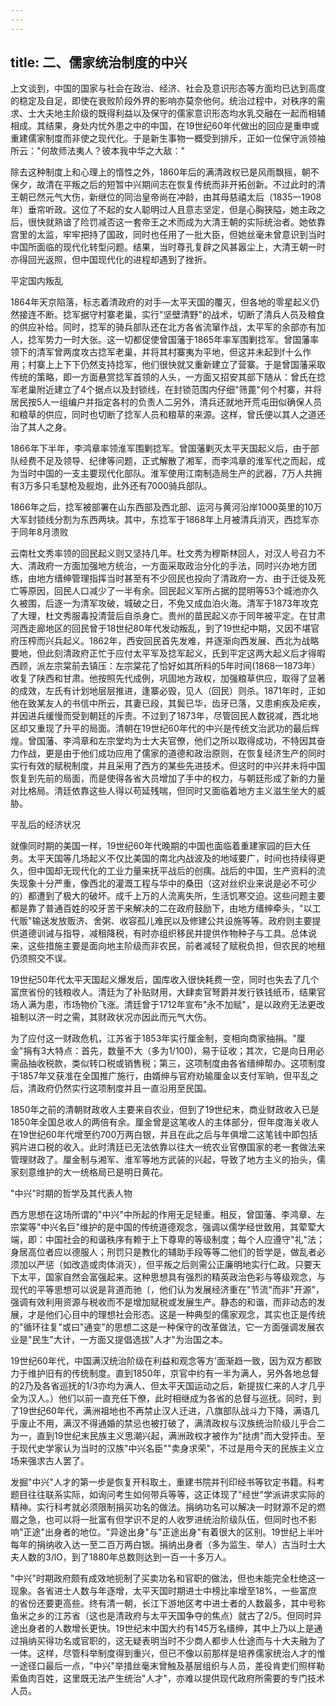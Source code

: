 ```yaml
---
---
---
```

title: 二、儒家统治制度的中兴
---



上文谈到，中国的国家与社会在政治、经济、社会及意识形态等方面均已达到高度的稳定及自足，即使在衰败阶段外界的影响亦莫奈他何。统治过程中，对秩序的需求、士大夫地主阶级的既得利益以及保守的儒家意识形态均水乳交融在一起而相辅相成。其结果，身处内忧外患之中的中国，在19世纪60年代做出的回应是重申或重建儒家制度而非使之现代化。于是新生事物一概受到排斥，正如一位保守派领袖所云："何故师法夷人？彼本我中华之大敌："

除去这种制度上和心理上的惰性之外，1860年后的满清政权已是风雨飘摇，朝不保夕，故清在平叛之后的短暂中兴期间志在恢复传统而非开拓创新。不过此时的清王朝已然元气大伤，新继位的同治皇帝尚在冲龄，由其母慈禧太后（1835一1908年）垂帘听政。这位了不起的女人聪明过人且意志坚定，但是心胸狭隘，她主政之后，很快就熟谙了险罚减否这一套帝王之术而成为大清王朝的实际统治者。她依靠宫里的太监，牢牢把持了国政，同时也任用了一批大臣，但她丝毫未曾意识到当时中国所面临的现代化转型问题。结果，当时尊孔复辟之风甚嚣尘上，大清王朝一时亦得回光返照，但中国现代化的进程却遇到了挫折。

平定国内叛乱

1864年天京陷落，标志着清政府的对手―太平天国的覆灭，但各地的零星起义仍然接连不断。捻军据守村寨老巢，实行"坚壁清野"的战术，切断了清兵人员及粮食的供应补给。同时，捻军的骑兵部队还在北方各省流窜作战，太平军的余部亦有加人，捻军势力一时大张。这一切都促使曾国藩于1865年率军围剿捻军。曾国藩率领下的清军曾两度攻古捻军老巢，并将其村寨夷为平地，但这并未起到f十么作用；村寨上上下下仍然支持捻军，他们很快就又重新建立了营寨。于是曾国藩采取传统的策略，即一方面悬赏捻军首领的人头，一方面又招安其部下随从：曾氏在捻军老巢附近建立了4个据点以及封锁线，在封锁范围内仔细"筛蓖"何个村寨，并将居民按5人一组编户并指定各村的负责人二另外，清兵还就地开荒屯田似确保人员和粮草的供应，同时也切断了捻军人员和粮草的来源。这样，曾氏便以其人之道还治了其人之身。

1866年下半年，李鸿章率领淮军围剿捻军。曾国藩剿灭太平天国起义后，由于部队经费不足及领导、纪律等问题，正式解散了湘军，而李鸿章的淮军代之而起，成为当时中国的一支主要现代化部队。淮军使用江南制造局生产的武器，7万人共拥有3万多只毛瑟枪及舰炮，此外还有7000骑兵部队。

1866年之后，捻军被部署在山东西部及西北部、运河与黄河沿岸1000英里的10万大军封锁线分割为东西两块。其中，东捻军于1868年上月被清兵消灭，西捻军亦于同年8月溃败

云南杜文秀率领的回民起义则又坚持几年。杜文秀为穆斯林回人，对汉人号召力不大、清政府一方面加强地方统治，一方面采取政治分化的手法，同时兴办地方团练，由地方缙绅管理指挥当时甚至有不少回民也投向了清政府一方、由于迁徙及死亡等原因，回民人口减少了一半有余。回民起义军所占据的昆明等53个城池亦久久被围，后逐一为清军攻破，城破之日，不免又成血泊火海。清军于1873年攻克了大理，杜文秀服毒投清营后自杀身亡。贵州的苗民起义亦于同年被平定。在甘肃河西走廊地区的回民曾于18世纪80年代发动叛乱，到了19世纪中期，又因不堪官府压榨而兴兵起义。1862年，西安回民首先发难，并逐渐向西发展、西北为战略要地，但此刻清政府正忙于应付太平军及捻军起义，氏到平定这两大起义后才得暇西顾，派左宗棠前去镇压：左宗棠花了恰好如其所料的5年时间(1868一1873年）收复了陕西和甘肃。他按照先代成例，巩固地方政权，加强粮草供应，取得了显著的成效，左氏有计划地层层推进，逢寨必毁，见人（回民）则杀。1871年时，正如他在致某友人的书信中所云，其妻已段，其鬓已华，齿牙已落，又患痢疾及疟疾，并因进兵缓慢而受到朝廷的斥责。不过到了1873年，尽管回民人数锐减，西北地区却又重现了升平的局面。清朝在19世纪60年代的中兴是传统文治武功的最后辉煌。曾国藩、李鸿章和左宗堂均为士大夫官僚，他们之所以取得成功，不特因其奋力作战，更是由于他们成功应用了儒家的道德和政治原则，在恢复经济生产的同时实行有效的赋税制度，并且采用了西方的某些先进技术。但这时的中兴并未将中国恢复到先前的局面，而是使得各省大员增加了手中的权力，与朝廷形成了新的力量对比格局。清廷依靠这些人得以苟延残喘，但同时又面临着地方主义滋生坐大的威胁。

平乱后的经济状况

就像同时期的美国一样，19世纪60年代晚期的中国也面临着重建家园的巨大任务。太平天国等几场起义不仅比美国的南北内战波及的地域要广，时间也持续得更久，但中国却无现代化的工业力量来抚平战后的创痍。战后的中国，生产资料的流失现象十分严重，像西北的灌溉工程与华中的桑田（这对丝织业来说是必不可少的）都遭到了极大的破坏。成千上万的人流离失所，生活饥寒交迫。这些问题主要都是靠了普通百姓的咬牙苦干来解决的二在政府鼓励下，由地方缙绅牵头，"以工代贩"输送发放贩济、舍粥、收容孤儿难民以及修建公共设施等等。政府则主要提供道德训诫与指导，减租降税，有时亦组织移民并提供作物种子与工具。总体说来，这些措施主要是面向地主阶级而非农民，前者减轻了赋税负担，但农民的地租仍须照交不误。

19世纪50年代太平天国起义爆发后，国库收入很快耗费一空，同时也失去了几个富庶省份的钱粮收人。清廷为了补贴财用，大肆卖官弩爵并发行铁钱纸币，结果官场人满为患，市场物价飞涨。清廷曾于1712年宣布"永不加赋"，是以政府无法更改祖制以济一时之需，其财政状况亦因此而元气大伤。

为了应付这一财政危机，江苏省于1853年实行厘金制，变相向商家抽捐。"厘金"捐有3大特点：首先，数量不大（多为1/100)，易于征收；其次，它是向日用必需品抽收税款，类似转口税或销售税；第三，这项制度由各省缙绅帮办。这项制度于1857年又获准在全国推广施行，由婿绅与官府劝输厘金以支付军晌，但平乱之后，清政府仍然实行这项制度并且一直沿用至民国。

1850年之前的清朝财政收人主要来自农业，但到了19世纪末，商业财政收入已是1850年全国总收人的两倍有余。厘金曾是这笔收人的主体部分，但年度海关收人在19世纪60年代增至约700万两白银，并且在此之后与年俱增二这笔钱中即包括鸦片进口税的收入。此时清廷已无法依靠以往大一统农业官僚国家的老一套做法来管理财政了。厘金制与湘军、淮军等地方武装的兴起，导致了地方主义的抬头，儒家刻意维护的大一统格局已是明日黄花。

"中兴"时期的哲学及其代表人物

西方思想在这场所谓的"中兴"中所起的作用无足轻重。相反，曾国藩、李鸿章、左宗棠等"中兴名巨"维护的是中国的传统道德观念，强调以儒学经世致用，其荤荤大端，即：中国社会的和谐秩序有赖于上下尊卑的等级制度；每个人应遵守"礼"法；身居高位者应以德服人；刑罚只是教化的辅助手段等等二他们的哲学是，做乱者必须加以严惩（如改造或肉体消灭），但平叛之后则需公正廉明地实行仁政。只要天下太平，国家自然会富强起来。这种思想具有强烈的精英政治色彩与等级观念，与现代的平等思想可以说是背道而驰〔，他们认为发展经济重在"节流"而非"开源"，强调有效利用资源与税收而不是增加赋税或发展生产。静态的和谐，而非动态的发展，才是他们心目中的理想社会形态。这是一种典型的儒家观念，其实也正是传统的"循环往复"或曰"通变"的思想二这是一种保守的改革做法，它一方面强调发展农业是"民生"大计，一方面又提倡选拔"人才"为治国之本。



19世纪60年代，中国满汉统治阶级在利益和观念等方'面渐趋一致，因为双方都致力于维护旧有的传统制度。直到1850年，京官中约有一半为满人，另外各地总督的2乃及各省巡抚的1/3亦均为满人、但太平天国运动之后，新提拔仁来的人才几乎全为汉人。）他们以前一直充任下僚，此时相继成为各省的总督与巡抚。同时，到了19世纪60年代，满洲祖地也不再禁止汉人迁进，八旗部队战斗力下降，满语几乎废止不用，满汉不得通婚的禁忌也被打破了，满清政权与汉族统治阶级儿乎合二为一，直到19世纪末民族主义思潮兴起，满洲政权才被作为"挞虏"而大受抨击。至于现代史学家认为当时的汉族"中兴名臣""卖身求荣"，不过是用今天的民族主义立场来强求古人罢了。



发掘"中兴"人才的第一步是恢复开科取土，重建书院并刊印经书等钦定书籍。科考题目往往联系实际，如询问考生如何带兵等等，这正体现了"经世"学派讲求实际的精神。实行科考就必须限制捐买功名的做法。捐纳功名可以解决一时财源不足的燃眉之急，也可以将一批富有但学识不足的人收罗进统治阶级队伍，但同时也不影响"正途"出身者的地位。"异途出身"与"正途出身"有着很大的区别。19世纪上半叶每年的捐纳收入达一至二百万两白银。捐纳出身者（多为监生、举人）古当时士大夫人数的3/lO，到了1880年总数则达到一百一十多万人。

"中兴"时期政府颇有成效地扼制了买卖功名和官职的做法，但也未能完全杜绝这一现象。各省进士人数与年逐增，太平天国时期进士中榜比率增至18%，一些富庶的省份还要更高些。终有清一朝，长江下游地区考中进士者的人数最多，其中号称鱼米之乡的江苏省（这也是清政府与太平天国争夺的焦点）就古了2/5。但同时异途出身者的人数增长更快。19世纪末中国大约有145万名缙绅，其中上乃以上是通过捐纳买得功名或官职的，这无疑表明当时不少商人都步人仕途而与十大夫融为了一体。这样，尽管科举制度得到重兴，但已不像以前那样是培养儒家统治人才的惟一途径口最后一点，"中兴"举措丝毫末曾触及基层组织与人员，差役肯吏们照样勒索鱼肉百姓，这里既无法产生统治"人才"，亦难以提供现代政府所需要的专门技术人员。